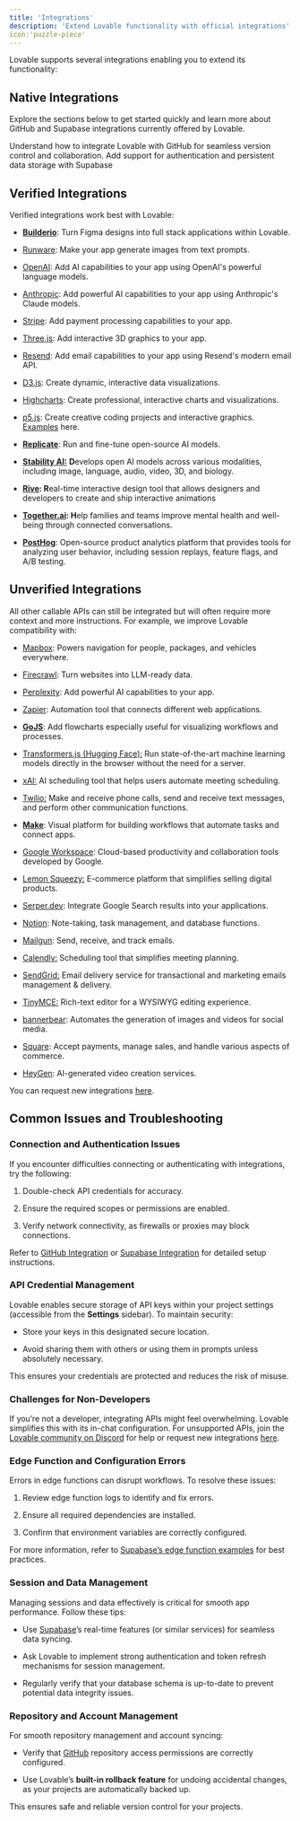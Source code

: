 ```yaml
---
title: 'Integrations'
description: 'Extend Lovable functionality with official integrations'
icon:'puzzle-piece'
---
```


Lovable supports several integrations enabling you to extend its functionality:

## Native Integrations

Explore the sections below to get started quickly and learn more about GitHub and Supabase integrations currently offered by Lovable.

<CardGroup cols={2}>
  <Card title="GitHub Integration" icon="github" href="git-integration">
    Understand how to integrate Lovable with GitHub for seamless version control and collaboration.
  </Card>

  <Card title="Supabase Integration" icon="database" href="supabase">
    Add support for authentication and persistent data storage with Supabase
  </Card>
</CardGroup>

## Verified Integrations

Verified integrations work best with Lovable:&#x20;

* [**Builderio**](https://lovable.dev/blog/2025-01-22-figma-to-lovable-builder-io-native-integration): Turn Figma designs into full stack applications within Lovable.

* [Runware](https://lovable.dev/integrations/runware): Make your app generate images from text prompts.

* [OpenAI](https://lovable.dev/integrations/openai): Add AI capabilities to your app using OpenAI's powerful language models.

* [Anthropic](https://lovable.dev/integrations/anthropic): Add powerful AI capabilities to your app using Anthropic's Claude models.

* [Stripe](https://lovable.dev/integrations/stripe): Add payment processing capabilities to your app.

* [Three.js](https://lovable.dev/integrations/threejs): Add interactive 3D graphics to your app.

* [Resend](https://lovable.dev/integrations/resend): Add email capabilities to your app using Resend's modern email API.

* [D3.js](https://lovable.dev/integrations/d3js): Create dynamic, interactive data visualizations.

* [Highcharts](https://lovable.dev/integrations/highcharts): Create professional, interactive charts and visualizations. &#x20;

* [p5.js](https://lovable.dev/integrations/p5js): Create creative coding projects and interactive graphics. [Examples](https://x.com/lovable_dev/status/1869765295931527488) here.

* [**Replicate**](https://replicate.com/): Run and fine-tune open-source AI models.

* [**Stability AI:**](https://stability.ai/) **D**evelops open AI models across various modalities, including image, language, audio, video, 3D, and biology.

* [**Rive**](https://rive.app/)**: R**eal-time interactive design tool that allows designers and developers to create and ship interactive animations

* [**Together.ai**](https://together.ai/)**: H**elp families and teams improve mental health and well-being through connected conversations.

* [**PostHog**](https://posthog.com/): Open-source product analytics platform that provides tools for analyzing user behavior, including session replays, feature flags, and A/B testing.

## Unverified Integrations

All other callable APIs can still be integrated but will often require more context and more instructions. For example, we improve Lovable compatibility with:

* [Mapbox](https://t.co/QThcnZclS9): Powers navigation for people, packages, and vehicles everywhere.

* [Firecrawl](https://t.co/31mgUJJ3VO): Turn websites into LLM-ready data.

* [Perplexity](https://t.co/hpxxMepIkW): Add powerful AI capabilities to your app.

* [Zapier](https://t.co/7kt8E7ApgC): Automation tool that connects different web applications.

* [**GoJS**](https://x.com/lovable_dev/status/1869700306583613486): Add flowcharts especially useful for visualizing workflows and processes.

* [Transformers.js (Hugging Face):](https://huggingface.co/docs/transformers.js/) Run state-of-the-art machine learning models directly in the browser without the need for a server.

* [xAI:](https://x.ai/) AI scheduling tool that helps users automate meeting scheduling.

* [Twilio:](https://www.twilio.com/) Make and receive phone calls, send and receive text messages, and perform other communication functions.

* [**Make**](https://www.make.com/): Visual platform for building workflows that automate tasks and connect apps.

* [Google Workspace](https://workspace.google.com/): Cloud-based productivity and collaboration tools developed by Google.

* [Lemon Squeezy:](https://www.lemonsqueezy.com/) E-commerce platform that simplifies selling digital products.

* [Serper.dev](https://serper.dev/): Integrate Google Search results into your applications.

* [Notion](https://www.notion.so/): Note-taking, task management, and database functions.

* [Mailgun](https://www.mailgun.com/): Send, receive, and track emails.

* [Calendly:](https://calendly.com/) Scheduling tool that simplifies meeting planning.

* [SendGrid:](https://sendgrid.com/) Email delivery service for transactional and marketing emails management & delivery.

* [TinyMCE:](https://www.tiny.cloud/) Rich-text editor for a WYSIWYG editing experience.

* [bannerbear](https://www.bannerbear.com/): Automates the generation of images and videos for social media.

* [Square](https://squareup.com/): Accept payments, manage sales, and handle various aspects of commerce.

* [HeyGen](https://www.heygen.com/): AI-generated video creation services.

You can request new integrations [here](https://lovable.featurebase.app/?b=675883fb92175ba92d835f92).

## Common Issues and Troubleshooting

### Connection and Authentication Issues

If you encounter difficulties connecting or authenticating with integrations, try the following:

1. Double-check API credentials for accuracy.

2. Ensure the required scopes or permissions are enabled.

3. Verify network connectivity, as firewalls or proxies may block connections.

Refer to [GitHub Integration](https://docs.lovable.dev/integrations/git-integration) or [Supabase Integration](https://docs.lovable.dev/integrations/supabase) for detailed setup instructions.

### API Credential Management

Lovable enables secure storage of API keys within your project settings (accessible from the **Settings** sidebar). To maintain security:

* Store your keys in this designated secure location.

* Avoid sharing them with others or using them in prompts unless absolutely necessary.

This ensures your credentials are protected and reduces the risk of misuse.

### Challenges for Non-Developers

If you’re not a developer, integrating APIs might feel overwhelming. Lovable simplifies this with its in-chat configuration. For unsupported APIs, join the [Lovable community on Discord](https://discord.gg/jstGvUnFnm) for help or request new integrations [here](https://feedback.lovable.dev/).

### Edge Function and Configuration Errors

Errors in edge functions can disrupt workflows. To resolve these issues:

1. Review edge function logs to identify and fix errors.

2. Ensure all required dependencies are installed.

3. Confirm that environment variables are correctly configured.

For more information, refer to [Supabase’s edge function examples](https://supabase.com/docs/guides/functions) for best practices.

### Session and Data Management

Managing sessions and data effectively is critical for smooth app performance. Follow these tips:

* Use [Supabase](https://docs.lovable.dev/integrations/supabase)’s real-time features (or similar services) for seamless data syncing.

* Ask Lovable to implement strong authentication and token refresh mechanisms for session management.

* Regularly verify that your database schema is up-to-date to prevent potential data integrity issues.

### Repository and Account Management

For smooth repository management and account syncing:

* Verify that [GitHub](https://docs.lovable.dev/integrations/git-integration) repository access permissions are correctly configured.

* Use Lovable’s **built-in rollback feature** for undoing accidental changes, as your projects are automatically backed up.

This ensures safe and reliable version control for your projects.

[](https://lovable.dev/integrations/supabase)